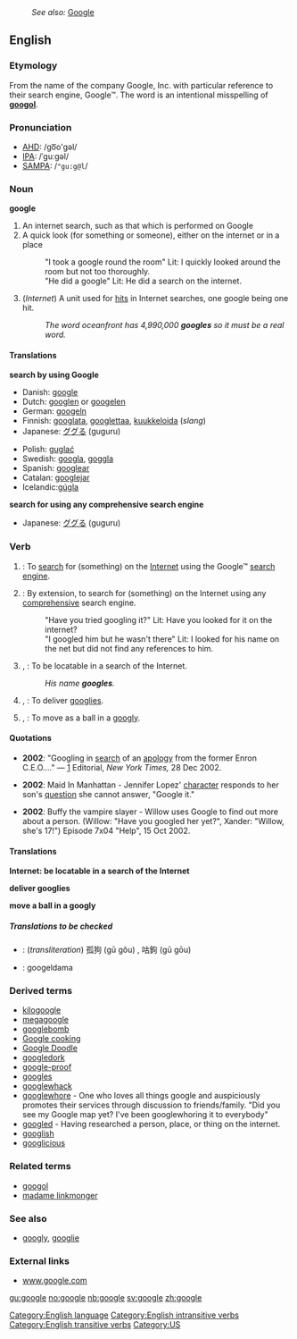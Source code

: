 :''See also:'' [[Google]]
{{wikipedia}}
==English==

===Etymology===
From the name of the company Google, Inc. with particular reference to their  search engine, Google™.  The word is an intentional misspelling of '''[[googol]]'''.

===Pronunciation===
*[[AHD]]: /go͞o'gəl/
*[[IPA]]: /ˈguːgəl/
*[[SAMPA]]: /<tt>"gu:g@l</tt>/

===Noun===
'''google'''

# An internet search, such as that which is performed on Google
# A quick look (for something or someone), either on the internet or in a place
#:"I took a google round the room" Lit: I quickly looked around the room but not too thoroughly.
#:"He did a google" Lit: He did a search on the internet.
# (''Internet'') A unit used for [[hit]]s in Internet searches, one google being one hit.
#:''The word oceanfront has 4,990,000 '''googles''' so it must be a real word.''

====Translations====

'''search by using Google'''
{{top}}
*Danish: [[google]]
*Dutch: [[googlen]] or [[googelen]]
*German: [[googeln]]
*Finnish: [[googlata]], [[googlettaa]], [[kuukkeloida]] (''slang'')
*Japanese: [[ググる]] (guguru)
{{mid}}
*Polish: [[guglać]]
*Swedish: [[googla]], [[goggla]]
*Spanish: [[googlear]]
*Catalan: [[googlejar]]
*Icelandic:[[gúgla]]
{{bottom}}

'''search for using any comprehensive search engine'''
{{top}}
{{mid}}
*Japanese: [[ググる]] (guguru)
{{bottom}}

===Verb===
{{en-infl-reg-other-e|googl|e||}}

# {{transitive}}: To [[search]] for (something) on the [[Internet]] using the Google™ [[search engine]].
# {{transitive}}: By extension, to search for (something) on the Internet using any [[comprehensive]] search engine.
#:"Have you tried googling it?" Lit: Have you looked for it on the internet?
#:"I googled him but he wasn't there" Lit: I looked for his name on the net but did not find any references to him.
# {{transitive}}, {{internet}}: To be locatable in a search of the Internet.
#:''His name '''googles'''.''
# {{intransitive}}, {{cricket}}: To deliver [[googly|googlies]].
# {{intransitive}}, {{cricket}}: To move as a ball in a [[googly]].


====Quotations====
*'''2002''': "Googling in [[search]] of an [[apology]] from the former Enron C.E.O...." &mdash; [http://www.nytimes.com/2002/12/28/opinion/28KELL.html?pagewanted=2&todaysheadlines] Editorial, ''New York Times,'' 28 Dec 2002.

*'''2002''': Maid In Manhattan - Jennifer Lopez' [[character]] responds to her son's [[question]] she cannot answer, "Google it."

*'''2002''': Buffy the vampire slayer - Willow uses Google to find out more about a person. (Willow: "Have you googled her yet?", Xander: "Willow, she's 17!") Episode 7x04 "Help", 15 Oct 2002.


====Translations====

'''Internet: be locatable in a search of the Internet'''
{{top}}
{{mid}}
{{bottom}}

'''deliver googlies'''
{{top}}
{{mid}}
{{bottom}}

'''move a ball in a googly'''
{{top}}
{{mid}}
{{bottom}}


=====Translations to be checked=====
<!--Remove this section once all of the translations below have been moved into the tables above.-->
{{checktrans}}

*{{ttbc|Chinese}}: (''transliteration'') 孤狗 (gū gǒu) <!--not relevant: "lone dog"-->, 咕鉤 (gū gōu) <!--not relevant: "mumbling hook"-->
*{{ttbc|Estonian}}: googeldama

===Derived terms===
*[[kilogoogle]]<!-- = 1024 search engine hits-->
*[[megagoogle]]<!--(rare) = 1024 kilogoogles-->
*[[googlebomb]]
*[[Google cooking]]
*[[Google Doodle]]
*[[googledork]]
*[[google-proof]]
*[[googles]]
*[[googlewhack]]
*[[googlewhore]] - One who loves all things google and auspiciously promotes their services through discussion to friends/family. "Did you see my Google map yet? I've been googlewhoring it to everybody"
*[[googled]] - Having researched a person, place, or thing on the internet.
*[[googlish]]
*[[googlicious]]

===Related terms===
*[[googol]]
*[[madame linkmonger]]

===See also===
*[[googly]], [[googlie]]

===External links===
*[http://www.Google.com www.google.com]

[[Category:English language]]
[[Category:English intransitive verbs]]
[[Category:English transitive verbs]]
[[Category:US]]

[[gu:google]]
[[no:google]]
[[nb:google]]
[[sv:google]]
[[zh:google]]